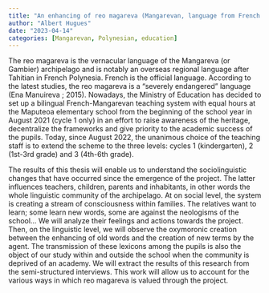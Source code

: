 ```yaml
---
title: "An enhancing of reo magareva (Mangarevan, language from French Polynesia): The project of « bilingual teaching French-Mangarevan » (for cycles 1, 2 and 3)"
author: "Albert Hugues"
date: "2023-04-14"
categories: [Mangarevan, Polynesian, education]
---
```


The reo magareva is the vernacular language of the Mangareva (or Gambier) archipelago and is notably an overseas regional language after Tahitian in French Polynesia.  French is the official language. According to the latest studies, the reo magareva is a "severely endangered" language (Ena Manuireva ; 2015). Nowadays, the Ministry of Education has decided to set up a bilingual French-Mangarevan teaching system with equal hours at the Maputeoa elementary school from the beginning of the school year in August 2021 (cycle 1 only) in an effort to raise awareness of the heritage, decentralize the frameworks and give priority to the academic success of the pupils. Today, since August 2022, the unanimous choice of the teaching staff is to extend the scheme to the three levels: cycles 1 (kindergarten), 2 (1st-3rd grade) and 3 (4th-6th grade). 
 
The results of this thesis will enable us to understand the sociolinguistic changes that have occurred since the emergence of the project. The latter influences teachers, children, parents and inhabitants, in other words the whole linguistic community of the archipelago. At on social level, the system is creating a stream of consciousness within families. The relatives want to learn; some learn new words, some are against the neologisms of the school... We will analyze their feelings and actions towards the project. Then, on the linguistic level, we will observe the oxymoronic creation between the enhancing of old words and the creation of new terms by the agent. The transmission of these lexicons among the pupils is also the object of our study within and outside the school when the community is deprived of an academy. We will extract the results of this research from the semi-structured interviews. This work will allow us to account for the various ways in which reo magareva is valued through the project.